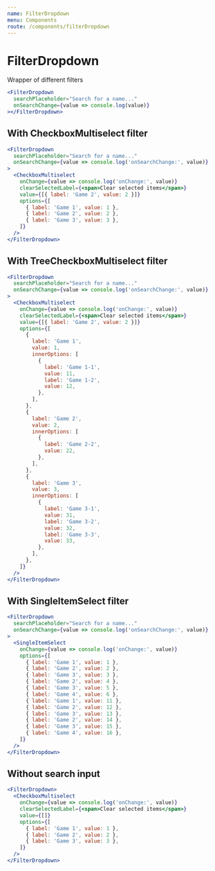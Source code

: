 ```yaml
---
name: FilterDropdown
menu: Components
route: /components/filterDropdown
---
```


# FilterDropdown

Wrapper of different filters

```jsx react-live
<FilterDropdown
  searchPlaceholder="Search for a name..."
  onSearchChange={value => console.log(value)}
></FilterDropdown>
```

## With CheckboxMultiselect filter

```jsx react-live
<FilterDropdown
  searchPlaceholder="Search for a name..."
  onSearchChange={value => console.log('onSearchChange:', value)}
>
  <CheckboxMultiselect
    onChange={value => console.log('onChange:', value)}
    clearSelectedLabel={<span>Clear selected items</span>}
    value={[{ label: 'Game 2', value: 2 }]}
    options={[
      { label: 'Game 1', value: 1 },
      { label: 'Game 2', value: 2 },
      { label: 'Game 3', value: 3 },
    ]}
  />
</FilterDropdown>
```

## With TreeCheckboxMultiselect filter

```jsx react-live
<FilterDropdown
  searchPlaceholder="Search for a name..."
  onSearchChange={value => console.log('onSearchChange:', value)}
>
  <CheckboxMultiselect
    onChange={value => console.log('onChange:', value)}
    clearSelectedLabel={<span>Clear selected items</span>}
    value={[{ label: 'Game 2', value: 2 }]}
    options={[
      {
        label: 'Game 1',
        value: 1,
        innerOptions: [
          {
            label: 'Game 1-1',
            value: 11,
            label: 'Game 1-2',
            value: 12,
          },
        ],
      },
      {
        label: 'Game 2',
        value: 2,
        innerOptions: [
          {
            label: 'Game 2-2',
            value: 22,
          },
        ],
      },
      {
        label: 'Game 3',
        value: 3,
        innerOptions: [
          {
            label: 'Game 3-1',
            value: 31,
            label: 'Game 3-2',
            value: 32,
            label: 'Game 3-3',
            value: 33,
          },
        ],
      },
    ]}
  />
</FilterDropdown>
```

## With SingleItemSelect filter

```jsx react-live
<FilterDropdown
  searchPlaceholder="Search for a name..."
  onSearchChange={value => console.log('onSearchChange:', value)}
>
  <SingleItemSelect
    onChange={value => console.log('onChange:', value)}
    options={[
      { label: 'Game 1', value: 1 },
      { label: 'Game 2', value: 2 },
      { label: 'Game 3', value: 3 },
      { label: 'Game 2', value: 4 },
      { label: 'Game 3', value: 5 },
      { label: 'Game 4', value: 6 },
      { label: 'Game 1', value: 11 },
      { label: 'Game 2', value: 12 },
      { label: 'Game 3', value: 13 },
      { label: 'Game 2', value: 14 },
      { label: 'Game 3', value: 15 },
      { label: 'Game 4', value: 16 },
    ]}
  />
</FilterDropdown>
```

## Without search input

```jsx react-live
<FilterDropdown>
  <CheckboxMultiselect
    onChange={value => console.log('onChange:', value)}
    clearSelectedLabel={<span>Clear selected items</span>}
    value={[]}
    options={[
      { label: 'Game 1', value: 1 },
      { label: 'Game 2', value: 2 },
      { label: 'Game 3', value: 3 },
    ]}
  />
</FilterDropdown>
```
